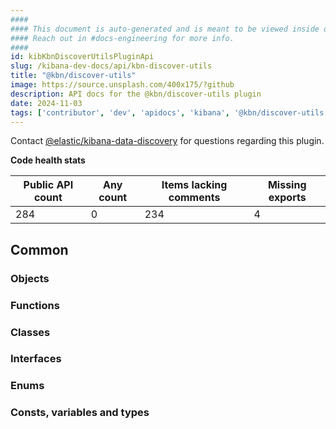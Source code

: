 ```yaml
---
####
#### This document is auto-generated and is meant to be viewed inside our experimental, new docs system.
#### Reach out in #docs-engineering for more info.
####
id: kibKbnDiscoverUtilsPluginApi
slug: /kibana-dev-docs/api/kbn-discover-utils
title: "@kbn/discover-utils"
image: https://source.unsplash.com/400x175/?github
description: API docs for the @kbn/discover-utils plugin
date: 2024-11-03
tags: ['contributor', 'dev', 'apidocs', 'kibana', '@kbn/discover-utils']
---
```




Contact [@elastic/kibana-data-discovery](https://github.com/orgs/elastic/teams/kibana-data-discovery) for questions regarding this plugin.

**Code health stats**

| Public API count  | Any count | Items lacking comments | Missing exports |
|-------------------|-----------|------------------------|-----------------|
| 284 | 0 | 234 | 4 |

## Common

### Objects
<DocDefinitionList data={kbnDiscoverUtilsObj.common.objects}/>

### Functions
<DocDefinitionList data={kbnDiscoverUtilsObj.common.functions}/>

### Classes
<DocDefinitionList data={kbnDiscoverUtilsObj.common.classes}/>

### Interfaces
<DocDefinitionList data={kbnDiscoverUtilsObj.common.interfaces}/>

### Enums
<DocDefinitionList data={kbnDiscoverUtilsObj.common.enums}/>

### Consts, variables and types
<DocDefinitionList data={kbnDiscoverUtilsObj.common.misc}/>

